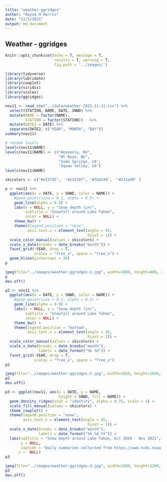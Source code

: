 ```yaml
---
title: "weather-ggridges"
author: "Rayna M Harris"
date: "11/1/2021"
output: md_document
---
```


## Weather - ggridges

```r

knitr::opts_chunk$set(echo = T, message = T, 
                      results = T, warning = T,
                      fig.path = '../images/')

library(tidyverse)
library(lubridate)
library(cowplot)
library(viridis)
library(scales)
library(ggridges)

```


```r

nov11 <- read_csv("../data/weather-2021-11-11.csv") %>%
  select(STATION, NAME, DATE, SNWD) %>%
  mutate(NAME = factor(NAME),
         STATION = factor(STATION))   %>% 
  mutate(DATE2 = DATE) %>%
  separate(DATE2, c("YEAR", "MONTH", "DAY"))  
summary(nov11)

# rename levels
levels(nov11$NAME) 
levels(nov11$NAME) <- c("Heavenly, NV",  
                        "Mt Rose, NV",  
                        "Soda Springs, CA",
                        "Squaw Valley, CA")
levels(nov11$NAME) 

skicolors <- c("#e53735",  "#11539f", "#fbd249",  "#231a49" )

p <- nov11 %>% 
  ggplot(aes(x = DATE, y = SNWD, color = NAME)) +
    #geom_point(size = 0.1, alpha = 0.5) +
    geom_line(alpha = 0.9) +
    labs(x = NULL, y = "Snow depth (in)",
         subtitle = "Snowfall around Lake Tahoe",
         color = NULL) +
    theme_bw() +
    theme(#legend.position = "none",
          axis.text.x = element_text(angle = 45, 
                                     hjust = 1)) +
  scale_color_manual(values = skicolors) +
  scale_x_date(breaks = date_breaks("month")) + 
  facet_grid(~YEAR, drop = T, 
             scales = "free_x", space = "free_x") +
  geom_hline(yintercept = 38)
p

jpeg(file="../images/weather-ggridges-1.jpg", width=1600, height=800, res = 300)
p
dev.off()

p2 <- nov11 %>% 
  ggplot(aes(x = DATE, y = SNWD, color = NAME)) +
    #geom_point(size = 0.1, alpha = 0.5) +
    geom_line(alpha = 0.9) +
    labs(x = NULL, y = "Snow depth (in)",
         subtitle = "Snowfall around Lake Tahoe",
         color = NULL) +
    theme_bw() +
    theme(legend.position = "bottom",
          axis.text.x = element_text(angle = 45, 
                                     hjust = 1)) +
  scale_color_manual(values = skicolors) +
  scale_x_date(breaks = date_breaks("month"),
               labels = date_format("%b %d")) + 
  facet_grid(~YEAR, drop = T, 
             scales = "free_x", space = "free_x") 
p2

jpeg(file="../images/weather-ggridges-2.jpg", width=1650, height=1650, res = 300)
p2
dev.off()

p3 <- ggplot(nov11, aes(x = DATE, y = NAME, 
                        height = SNWD, fill = NAME)) +
  geom_density_ridges(stat = "identity", alpha = 0.75, scale = 4) +
  scale_fill_manual(values = skicolors) +
  theme_cowplot() +
  theme(legend.position = "none",
        axis.text.x = element_text(angle = 45, 
                                     hjust = 1)) +
  scale_x_date(breaks = date_breaks("month"), 
               labels = date_format("%b %d %Y")) +
  labs(subtitle = "Snow Depth around Lake Tahoe, Oct 2020 - Nov 2021",
       y = NULL,
       caption = "Daily summaries collected from https://www.ncdc.noaa.gov/cdo-web/search",
      x =  NULL) 
p3

jpeg(file="../images/weather-ggridges-3.jpg", width=1600, height=1200, res = 300)
p3
dev.off()


```

